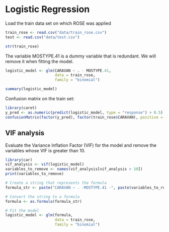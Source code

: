 # Logistic Regression

Load the train data set on which ROSE was applied
```r
train_rose <- read.csv("data/train_rose.csv")
test <- read.csv("data/test.csv")
```

```r
str(train_rose)
```
The variable MOSTYPE.41 is a dummy variable that is redundant. We will remove it when fitting the model.

```r
logistic_model <- glm(CARAVAN ~ . - MOSTYPE.41,
                      data = train_rose,
                      family = "binomial")
```

```r
summary(logistic_model)
```

Confusion matrix on the train set:
```r
library(caret)
y_pred <- as.numeric(predict(logistic_model, type = "response") > 0.5)
confusionMatrix(factor(y_pred), factor(train_rose$CARAVAN), positive = "1")
```

## VIF analysis
Evaluate the Variance Inflation Factor (VIF) for the model and remove the variables whose VIF is greater than 10.
```r
library(car)
vif_analysis <- vif(logistic_model)
variables_to_remove <- names(vif_analysis[vif_analysis > 10])
print(variables_to_remove)
```

```r
# Create a string that represents the formula
formula_str <- paste("CARAVAN ~ . -MOSTYPE.41 -", paste(variables_to_remove, collapse = " - "))

# Convert the string to a formula
formula <- as.formula(formula_str)

# Fit the model
logistic_model <- glm(formula,
                      data = train_rose,
                      family = "binomial")
```


